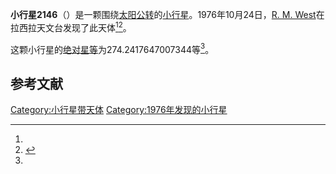 {{Infobox planet
| bgcolour = #FFFFC0
| name = 2146 Stentor
| symbol = 
| image = 
| caption = 
| discovery = yes
| discovery_ref = 
| discoverer = [[R._M._West|R. M. West]]
| discovery_site = [[拉西拉天文台|拉西拉天文台]] 
| discovered = 1976年10月24日
| designations = yes
| mp_name = 
| named_after = 
| alt_names = 
| mp_category = [[特洛伊小行星|特洛伊小行星]]
| orbit_ref = <ref name="a">[http://ssd.jpl.nasa.gov/sbdb.cgi?sstr=2146 2146 Stentor] {{Wayback|url=http://ssd.jpl.nasa.gov/sbdb.cgi?sstr=2146 |date=20210119065002 }}，小行星數據庫瀏覽器（JPL Small-Body Database Browser）－[[美国国家航空航天局|美国国家航空航天局]]喷气推进实验室</ref>
| epoch = 2456400.5 (2013年4月18日更新)
| aphelion = {{convert|5.726038591617908|AU|km|3|abbr=on|lk=out}}
| perihelion = {{convert|4.665480308711194|AU|km|3|abbr=on}}
| semimajor = {{convert|5.195759450164551|AU|km|3|abbr=on}}
| eccentricity = 0.102059987
| period = 4325.85523 [[日|日]]<br />11.84[[儒略年|儒略年]]
| avg_speed = 
| inclination = 39.25872320435831
| asc_node = 131.3270740469311
| mean_anomaly = 
| arg_peri = 274.2417647007344
| satellites = 
| physical_characteristics = yes
| dimensions = 
| mass = 
| density = 
| surface_grav = 
| escape_velocity = 
| sidereal_day = 
| axial_tilt = 
| pole_ecliptic_lat = 
| pole_ecliptic_lon = 
| albedo = 
| temperatures= 
| temp_name1 = 
| mean_temp_1 = 
| max_temp_1 = 
| temp_name2 = 
| max_temp_2 = 
| spectral_type = 
| abs_magnitude = 274.2417647007344
}}

'''小行星2146'''（{{lang-en|2146 Stentor}}）是一颗围绕[[太阳|太阳]][[公转|公转]]的[[小行星|小行星]]。1976年10月24日，[[R._M._West|R. M. West]]在拉西拉天文台发现了此天体<ref name="a" /><ref>{{cite news|title=小行星列表|url=http://cfa-www.harvard.edu/iau/lists/NumberedMPs.txt|accessdate=2013-07-08|newspaper=哈佛大学|archive-date=2008-05-17|archive-url=https://web.archive.org/web/20080517010638/http://cfa-www.harvard.edu/iau/lists/NumberedMPs.txt|dead-url=no}}</ref>。

这颗小行星的[[绝对星等|绝对星等]]为274.2417647007344等<ref name="a" />。

==参考文献==
{{reflist}}
{{Minor Planet Number|[[小行星2145|小行星2145]]|[[小行星2147|小行星2147]]}}

{{小天体}}

[[Category:小行星带天体|Category:小行星带天体]]
[[Category:1976年发现的小行星|Category:1976年发现的小行星]]

{{asteroid-stub}}